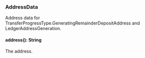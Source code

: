 ### AddressData
Address data for TransferProgressType.GeneratingRemainderDepositAddress and LedgerAddressGeneration.

#### address(): String

The address.
